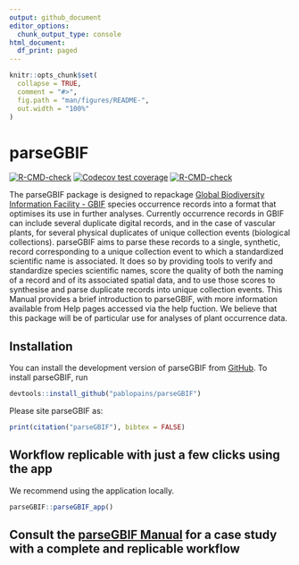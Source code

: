 ```yaml
---
output: github_document
editor_options: 
  chunk_output_type: console
html_document:
  df_print: paged
---
```


<!-- README.md is generated from README.Rmd. Please edit that file -->

```r
knitr::opts_chunk$set(
  collapse = TRUE,
  comment = "#>",
  fig.path = "man/figures/README-",
  out.width = "100%"
)
```

# parseGBIF

<!-- badges: start -->

[![R-CMD-check](https://github.com/p/parseGBIF/pablopains/R-CMD-check/badge.svg)](https://github.com/pablopains/parseGBIF/actions) [![Codecov test coverage](https://codecov.io/gh/pablopains/parseGBIF/branch/main/graph/badge.svg)](https://app.codecov.io/gh/pablopains/parseGBIF?branch=main) [![R-CMD-check](https://github.com/pablopains/parseGBIF/actions/workflows/R-CMD-check.yaml/badge.svg)](https://github.com/pablopains/parseGBIF/actions/workflows/R-CMD-check.yaml)

<!-- badges: end -->

The parseGBIF package is designed to repackage [Global Biodiversity Information Facility - GBIF](https://www.gbif.org/) species occurrence records into a format that optimises its use in further analyses. Currently occurrence records in GBIF can include several duplicate digital records, and in the case of vascular plants, for several physical duplicates of unique collection events (biological collections). parseGBIF aims to parse these records to a single, synthetic, record corresponding to a unique collection event to which a standardized scientific name is associated. It does so by providing tools to verify and standardize species scientific names, score the quality of both the naming of a record and of its associated spatial data, and to use those scores to synthesise and parse duplicate records into unique collection events. This Manual provides a brief introduction to parseGBIF, with more information available from Help pages accessed via the help fuction. We believe that this package will be of particular use for analyses of plant occurrence data.

## Installation

You can install the development version of parseGBIF from [GitHub](https://github.com/pablopains/parseGBIF).
To install parseGBIF, run 

```r
devtools::install_github("pablopains/parseGBIF")
```

Please site parseGBIF as:
```r
print(citation("parseGBIF"), bibtex = FALSE)
```

## **Workflow replicable with just a few clicks using the app**
We recommend using the application locally.
```r
parseGBIF::parseGBIF_app()
```

## **Consult the [parseGBIF Manual](https://github.com/pablopains/parseGBIF/blob/main/parseGBIF_Manual.pdf) for a case study with a complete and replicable workflow**
